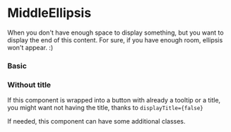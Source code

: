 

# MiddleEllipsis

When you don't have enough space to display something, but you want to display the end of this content. For sure, if you have enough room, ellipsis won't appear. :)

### Basic

<Canvas withSource="open">
    <Story id="components-middleellipsis--basic" />
</Canvas>

### Without title

If this component is wrapped into a button with already a tooltip or a title, you might want not having the title, thanks to `displayTitle={false}`

<Canvas>
    <Story id="components-middleellipsis--title" />
</Canvas>

If needed, this component can have some additional classes.

<Canvas withSource="open">
    <Story id="components-middleellipsis--classes" />
</Canvas>

<div class="hidden">
    <Primary />
</div>

<ArgTypes of={MiddleEllipsis} />

